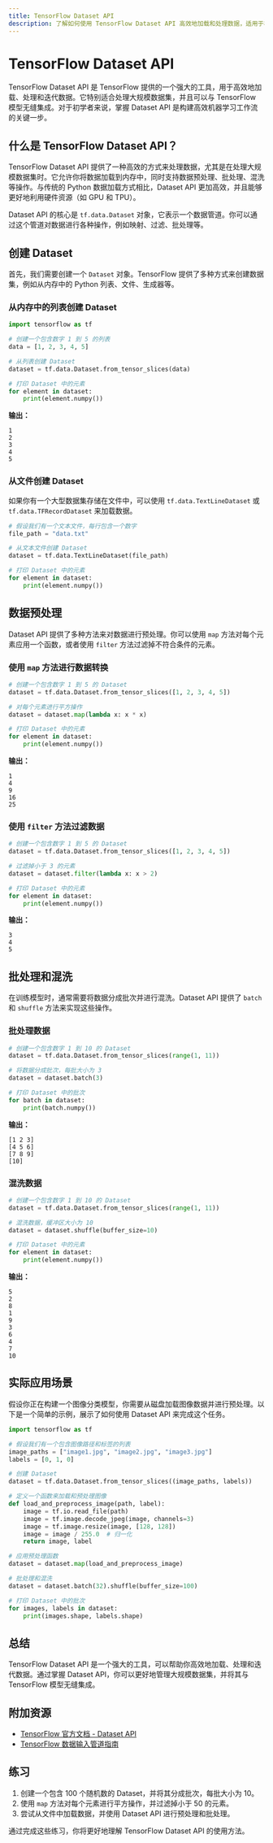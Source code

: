 ```yaml
---
title: TensorFlow Dataset API
description: 了解如何使用 TensorFlow Dataset API 高效地加载和处理数据，适用于机器学习和深度学习任务。
---
```


# TensorFlow Dataset API

TensorFlow Dataset API 是 TensorFlow 提供的一个强大的工具，用于高效地加载、处理和迭代数据。它特别适合处理大规模数据集，并且可以与 TensorFlow 模型无缝集成。对于初学者来说，掌握 Dataset API 是构建高效机器学习工作流的关键一步。

## 什么是 TensorFlow Dataset API？

TensorFlow Dataset API 提供了一种高效的方式来处理数据，尤其是在处理大规模数据集时。它允许你将数据加载到内存中，同时支持数据预处理、批处理、混洗等操作。与传统的 Python 数据加载方式相比，Dataset API 更加高效，并且能够更好地利用硬件资源（如 GPU 和 TPU）。

Dataset API 的核心是 `tf.data.Dataset` 对象，它表示一个数据管道。你可以通过这个管道对数据进行各种操作，例如映射、过滤、批处理等。

## 创建 Dataset

首先，我们需要创建一个 `Dataset` 对象。TensorFlow 提供了多种方式来创建数据集，例如从内存中的 Python 列表、文件、生成器等。

### 从内存中的列表创建 Dataset

```python
import tensorflow as tf

# 创建一个包含数字 1 到 5 的列表
data = [1, 2, 3, 4, 5]

# 从列表创建 Dataset
dataset = tf.data.Dataset.from_tensor_slices(data)

# 打印 Dataset 中的元素
for element in dataset:
    print(element.numpy())
```

**输出：**
```
1
2
3
4
5
```

### 从文件创建 Dataset

如果你有一个大型数据集存储在文件中，可以使用 `tf.data.TextLineDataset` 或 `tf.data.TFRecordDataset` 来加载数据。

```python
# 假设我们有一个文本文件，每行包含一个数字
file_path = "data.txt"

# 从文本文件创建 Dataset
dataset = tf.data.TextLineDataset(file_path)

# 打印 Dataset 中的元素
for element in dataset:
    print(element.numpy())
```

## 数据预处理

Dataset API 提供了多种方法来对数据进行预处理。你可以使用 `map` 方法对每个元素应用一个函数，或者使用 `filter` 方法过滤掉不符合条件的元素。

### 使用 `map` 方法进行数据转换

```python
# 创建一个包含数字 1 到 5 的 Dataset
dataset = tf.data.Dataset.from_tensor_slices([1, 2, 3, 4, 5])

# 对每个元素进行平方操作
dataset = dataset.map(lambda x: x * x)

# 打印 Dataset 中的元素
for element in dataset:
    print(element.numpy())
```

**输出：**
```
1
4
9
16
25
```

### 使用 `filter` 方法过滤数据

```python
# 创建一个包含数字 1 到 5 的 Dataset
dataset = tf.data.Dataset.from_tensor_slices([1, 2, 3, 4, 5])

# 过滤掉小于 3 的元素
dataset = dataset.filter(lambda x: x > 2)

# 打印 Dataset 中的元素
for element in dataset:
    print(element.numpy())
```

**输出：**
```
3
4
5
```

## 批处理和混洗

在训练模型时，通常需要将数据分成批次并进行混洗。Dataset API 提供了 `batch` 和 `shuffle` 方法来实现这些操作。

### 批处理数据

```python
# 创建一个包含数字 1 到 10 的 Dataset
dataset = tf.data.Dataset.from_tensor_slices(range(1, 11))

# 将数据分成批次，每批大小为 3
dataset = dataset.batch(3)

# 打印 Dataset 中的批次
for batch in dataset:
    print(batch.numpy())
```

**输出：**
```
[1 2 3]
[4 5 6]
[7 8 9]
[10]
```

### 混洗数据

```python
# 创建一个包含数字 1 到 10 的 Dataset
dataset = tf.data.Dataset.from_tensor_slices(range(1, 11))

# 混洗数据，缓冲区大小为 10
dataset = dataset.shuffle(buffer_size=10)

# 打印 Dataset 中的元素
for element in dataset:
    print(element.numpy())
```

**输出：**
```
5
2
8
1
9
3
6
4
7
10
```

## 实际应用场景

假设你正在构建一个图像分类模型，你需要从磁盘加载图像数据并进行预处理。以下是一个简单的示例，展示了如何使用 Dataset API 来完成这个任务。

```python
import tensorflow as tf

# 假设我们有一个包含图像路径和标签的列表
image_paths = ["image1.jpg", "image2.jpg", "image3.jpg"]
labels = [0, 1, 0]

# 创建 Dataset
dataset = tf.data.Dataset.from_tensor_slices((image_paths, labels))

# 定义一个函数来加载和预处理图像
def load_and_preprocess_image(path, label):
    image = tf.io.read_file(path)
    image = tf.image.decode_jpeg(image, channels=3)
    image = tf.image.resize(image, [128, 128])
    image = image / 255.0  # 归一化
    return image, label

# 应用预处理函数
dataset = dataset.map(load_and_preprocess_image)

# 批处理和混洗
dataset = dataset.batch(32).shuffle(buffer_size=100)

# 打印 Dataset 中的批次
for images, labels in dataset:
    print(images.shape, labels.shape)
```

## 总结

TensorFlow Dataset API 是一个强大的工具，可以帮助你高效地加载、处理和迭代数据。通过掌握 Dataset API，你可以更好地管理大规模数据集，并将其与 TensorFlow 模型无缝集成。

## 附加资源

- [TensorFlow 官方文档 - Dataset API](https://www.tensorflow.org/api_docs/python/tf/data/Dataset)
- [TensorFlow 数据输入管道指南](https://www.tensorflow.org/guide/data)

## 练习

1. 创建一个包含 100 个随机数的 Dataset，并将其分成批次，每批大小为 10。
2. 使用 `map` 方法对每个元素进行平方操作，并过滤掉小于 50 的元素。
3. 尝试从文件中加载数据，并使用 Dataset API 进行预处理和批处理。

通过完成这些练习，你将更好地理解 TensorFlow Dataset API 的使用方法。
